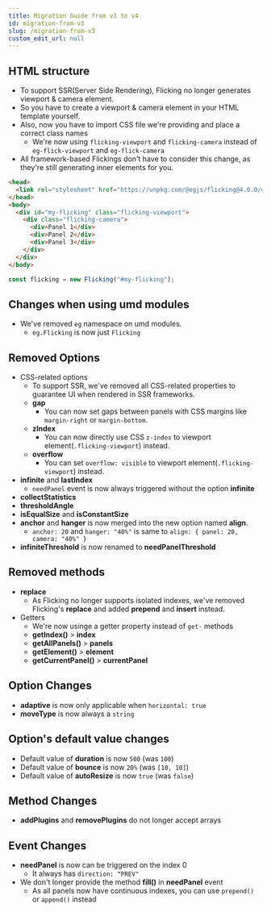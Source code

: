 ```yaml
---
title: Migration Guide from v3 to v4
id: migration-from-v3
slug: /migration-from-v3
custom_edit_url: null
---
```


## HTML structure
- To support SSR(Server Side Rendering), Flicking no longer generates viewport & camera element.
- So you have to create a viewport & camera element in your HTML template yourself.
- Also, now you have to import CSS file we're providing and place a correct class names
  - We're now using `flicking-viewport` and `flicking-camera` instead of `eg-flick-viewport` and `eg-flick-camera`
- All framework-based Flickings don't have to consider this change, as they're still generating inner elements for you.
```html {2,5-6,10-11}
<head>
  <link rel="stylesheet" href="https://unpkg.com/@egjs/flicking@4.0.0/dist/flicking.css">
</head>
<body>
  <div id="my-flicking" class="flicking-viewport">
    <div class="flicking-camera">
      <div>Panel 1</div>
      <div>Panel 2</div>
      <div>Panel 3</div>
    </div>
  </div>
</body>
```
```js
const flicking = new Flicking("#my-flicking");
```

## Changes when using umd modules
- We've removed `eg` namespace on umd modules.
  - `eg.Flicking` is now just `Flicking`

## Removed Options
- CSS-related options
  - To support SSR, we've removed all CSS-related properties to guarantee UI when rendered in SSR frameworks.
  - **gap**
    - You can now set gaps between panels with CSS margins like `margin-right` or `margin-bottom`.
  - **zIndex**
    - You can now directly use CSS `z-index` to viewport element(`.flicking-viewport`) instead.
  - **overflow**
    - You can set `overflow: visible` to viewport element(`.flicking-viewport`) instead.
- **infinite** and **lastIndex**
  - `needPanel` event is now always triggered without the option **infinite**
- **collectStatistics**
- **thresholdAngle**
- **isEqualSize** and **isConstantSize**
- **anchor** and **hanger** is now merged into the new option named **align**.
  - `anchor: 20` and `hanger: "40%"` is same to `align: { panel: 20, camera: "40%" }`
- **infiniteThreshold** is now renamed to **needPanelThreshold**

## Removed methods
- **replace**
  - As Flicking no longer supports isolated indexes, we've removed Flicking's **replace** and added **prepend** and **insert** instead.
- Getters
  - We're now usinge a getter property instead of `get-` methods
  - **getIndex()** > **index**
  - **getAllPanels()** > **panels**
  - **getElement()** > **element**
  - **getCurrentPanel()** > **currentPanel**

## Option Changes
- **adaptive** is now only applicable when `horizontal: true`
- **moveType** is now always a `string`

## Option's default value changes
- Default value of **duration** is now `500` (was `100`)
- Default value of **bounce** is now `20%` (was `[10, 10]`)
- Default value of **autoResize** is now `true` (was `false`)

## Method Changes
- **addPlugins** and **removePlugins** do not longer accept arrays

## Event Changes
- **needPanel** is now can be triggered on the index 0
  - It always has `direction: "PREV"`
- We don't longer provide the method **fill()** in **needPanel** event
  - As all panels now have continuous indexes, you can use `prepend()` or `append()` instead
